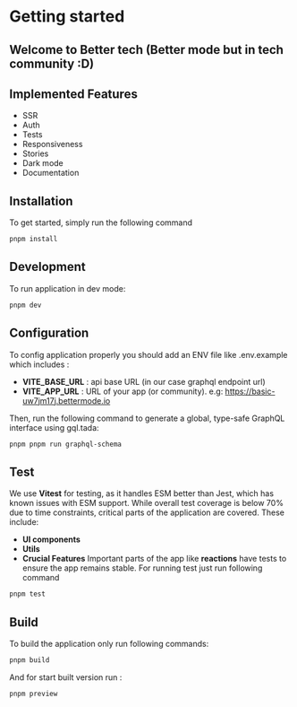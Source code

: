 # Getting started

## Welcome to Better tech (Better mode but in tech community :D)

## Implemented Features
- SSR
- Auth
- Tests
- Responsiveness
- Stories
- Dark mode
- Documentation


## Installation

To get started, simply run the following command
```bash
pnpm install
```

## Development

To run application in dev mode:
```bash
pnpm dev
```


## Configuration
To config application properly you should add an ENV file like .env.example which includes :

- **VITE_BASE_URL** : api base URL (in our case graphql endpoint url)
- **VITE_APP_URL** : URL of your app (or community). e.g: https://basic-uw7jm17j.bettermode.io

Then, run the following command to generate a global, type-safe GraphQL interface using gql.tada:
```bash
pnpm pnpm run graphql-schema
```

## Test
We use **Vitest** for testing, as it handles ESM better than Jest, which has known issues with ESM support.
While overall test coverage is below 70% due to time constraints, critical parts of the application are covered. These include:
   - **UI components**
   - **Utils**
   - **Crucial Features** Important parts of the app like **reactions** have tests to ensure the app remains stable.
For running test just run following command
```bash
pnpm test
```

## Build

To build the application only run following commands:
```bash
pnpm build
```

And for start built version run :
```bash
pnpm preview
```
